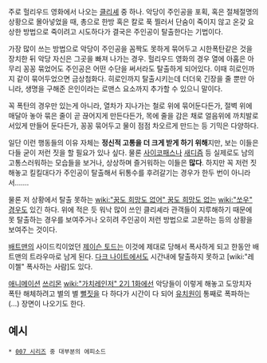 주로 헐리우드 영화에서 나오는 [[클리셰]] 중 하나. 악당이 주인공을 포획, 혹은 절체절명의 상황으로 몰아넣었을 때, 총으로 한방 혹은 칼로 푹 찔러서 단숨이 죽이지 않고 온갖 요상한 방법으로 죽이려고 시도하다가 결국은 주인공이 탈출한다는 기법이다.

가장 많이 쓰는 방법으로 악당이 주인공을 꼼짝도 못하게 묶어두고 시한폭탄같은 것을 장치한 뒤 악당 자신은 그곳을 빠져 나가는 경우. 헐리우드 영화의 경우 열에 아홉은 아무리 꽁꽁 묶었어도 주인공은 어떤 수단을 써서라도 탈출하게 되어있다. 이때 히로인까지 같이 묶어두었으면 금상첨화다. 히로인까지 탈출시키는데 더더욱 긴장을 줄 뿐만 아니라, 생명을 구해준 은인이라는 로맨스 요소까지 추가할 수 있으니 말이다.

꼭 폭탄의 경우만 있는게 아니라, 열차가 지나가는 철로 위에 묶어둔다든가, 절벽 위에 매달아 놓아 묶은 줄이 곧 끊어지게 만든다든가, 목에 줄을 감은 채로 얼음위에 까치발로 서있게 만들어 둔다든가, 꽁꽁 묶어두고 물이 점점 차오르게 만드는 등 기믹은 다양하다.

일단 이런 행동들의 이유 자체는 '''정신적 고통을 더 크게 받게 하기 위해'''지만, 보는 이들은 다들 굳이 저런 짓을 할 필요가 있나 싶다. 물론 [[사이코패스]]나 [[새디즘]] 등 실제로도 남의 고통스러워하는 모습들을 보거나, 상상하며 즐거워하는 이들은 '''많다'''. 하지만 꼭 저런 짓 해놓고 킬킬대다가 주인공이 탈출해서 뒤통수를 후려갈기는 경우가 한두 번이 아니라서…….

물론 저 상황에서 탈출 못하는 [[wiki:"꿈도 희망도 없어" 꿈도 희망도 없는]] [[wiki:"쏘우" 경우]]도 있긴 하다. 위에 적은 듯 워낙 많이 쓰인 클리셰라 관객들이 지루해하기 때문에 못 탈출하는 경우를 보여주거나 오히려 주인공이 저런 방법으로 고문하는 등의 상황을 보여주는 것이다.

[[배트맨]]의 사이드킥이었던 [[제이슨 토드]]는 이것에 제대로 당해서 폭사하게 되고 한동안 배트맨의 트라우마로 남게 된다. [[다크 나이트]]에서도 시간내에 탈출하지 못하고 [wiki:"레이첼" 폭사하는 사람]도 있다.

[[애니메이션]] [[쓰리몬]] [[wiki:"가치레인저" 2기 1화]]에선 악당들이 이렇게 해놓고 도망치자 폭탄 해체하려고 별의 별 [[뻘짓]]을 다 하다가 시간이 다 되어 [[유치원]]이 통째로 폭파하는(…) 장면이 나오기도 한다.

== 예시 ==

 * [[007 시리즈]] 중 대부분의 에피소드
